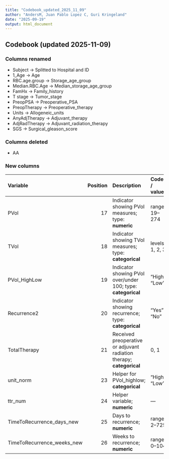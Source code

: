 ```yaml
---
title: "Codebook_updated_2025_11_09"
author: "AndersM, Juan Pablo Lopez C, Guri Kringeland"
date: "2025-09-19"
output: html_document
---
```


## Codebook (updated 2025-11-09)

### Columns renamed
- Subject → Splitted to Hospital and ID
- 1_Age → Age
- RBC.age.group → Storage_age_group
- Median.RBC.Age → Median_storage_age_group
- FamHx → Family_history
- T stage → Tumor_stage
- PreopPSA → Preoperative_PSA
- PreopTherapy → Preoperative_therapy
- Units → Allogeneic_units
- AnyAdjTherapy → Adjuvant_therapy
- AdjRadTherapy → Adjuvant_radiation_therapy
- SGS → Surgical_gleason_score

### Columns deleted
- AA

### New columns

| Variable                     | Position | Description                                                            | Codes / values        |
|:---------------------------- | -------: | :--------------------------------------------------------------------- | :-------------------- |
| PVol                         |      17  | Indicator showing PVol measures; type: **numeric**                     | range: 19–274         |
| TVol                         |      18  | Indicator showing TVol measures; type: **categorical**                 | levels: 1, 2, 3       |
| PVol_HighLow                 |      19  | Indicator showing PVol over/under 100; type: **categorical**           | "High", "Low"         |
| Recurrence2                  |      20  | Indicator showing recurrence; type: **categorical**                    | "Yes", "No"           |
| TotalTherapy                 |      21  | Received preoperative or adjuvant radiation therapy; **categorical**   | 0, 1                  |
| unit_norm                    |      23  | Helper for PVol_highlow; **categorical**                               | "High", "Low"         |
| ttr_num                      |      24  | Helper variable; **numeric**                                           | —                     |
| TimeToRecurrence_days_new    |      25  | Days to recurrence; **numeric**                                        | range: 2–725          |
| TimeToRecurrence_weeks_new   |      26  | Weeks to recurrence; **numeric**                                       | range: 0–104          |


